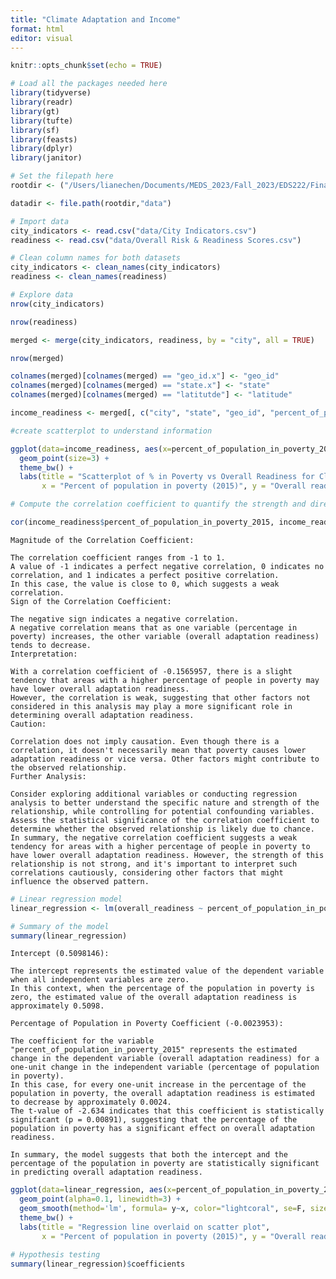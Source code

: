 ```yaml
---
title: "Climate Adaptation and Income"
format: html
editor: visual
---
```


```r
knitr::opts_chunk$set(echo = TRUE)

# Load all the packages needed here
library(tidyverse)
library(readr)
library(gt)
library(tufte)
library(sf)
library(feasts)
library(dplyr)
library(janitor)

# Set the filepath here
rootdir <- ("/Users/lianechen/Documents/MEDS_2023/Fall_2023/EDS222/Final/eds222-climateadapt")

datadir <- file.path(rootdir,"data")
```

```r
# Import data
city_indicators <- read.csv("data/City Indicators.csv")
readiness <- read.csv("data/Overall Risk & Readiness Scores.csv")
```

```r
# Clean column names for both datasets
city_indicators <- clean_names(city_indicators)
readiness <- clean_names(readiness)
```

```r
# Explore data
nrow(city_indicators)
```

```r
nrow(readiness)
```

```r
merged <- merge(city_indicators, readiness, by = "city", all = TRUE)

nrow(merged)
```

```r
colnames(merged)[colnames(merged) == "geo_id.x"] <- "geo_id"
colnames(merged)[colnames(merged) == "state.x"] <- "state"
colnames(merged)[colnames(merged) == "latitutde"] <- "latitude"
```

```r
income_readiness <- merged[, c("city", "state", "geo_id", "percent_of_population_spending_over_50_percent_of_income_on_rent_2015", "percent_of_population_in_poverty_2015", "latitude", "longitude", "county", "region", "median_income", "overall_readiness")]
```

```r
#create scatterplot to understand information

ggplot(data=income_readiness, aes(x=percent_of_population_in_poverty_2015, y = overall_readiness)) + 
  geom_point(size=3) + 
  theme_bw() + 
  labs(title = "Scatterplot of % in Poverty vs Overall Readiness for Climate Adapatation",
       x = "Percent of population in poverty (2015)", y = "Overall readiness")
```

```r
# Compute the correlation coefficient to quantify the strength and direction of the relationship

cor(income_readiness$percent_of_population_in_poverty_2015, income_readiness$overall_readiness)
```

```         
Magnitude of the Correlation Coefficient:

The correlation coefficient ranges from -1 to 1.
A value of -1 indicates a perfect negative correlation, 0 indicates no correlation, and 1 indicates a perfect positive correlation.
In this case, the value is close to 0, which suggests a weak correlation.
Sign of the Correlation Coefficient:

The negative sign indicates a negative correlation.
A negative correlation means that as one variable (percentage in poverty) increases, the other variable (overall adaptation readiness) tends to decrease.
Interpretation:

With a correlation coefficient of -0.1565957, there is a slight tendency that areas with a higher percentage of people in poverty may have lower overall adaptation readiness.
However, the correlation is weak, suggesting that other factors not considered in this analysis may play a more significant role in determining overall adaptation readiness.
Caution:

Correlation does not imply causation. Even though there is a correlation, it doesn't necessarily mean that poverty causes lower adaptation readiness or vice versa. Other factors might contribute to the observed relationship.
Further Analysis:

Consider exploring additional variables or conducting regression analysis to better understand the specific nature and strength of the relationship, while controlling for potential confounding variables.
Assess the statistical significance of the correlation coefficient to determine whether the observed relationship is likely due to chance.
In summary, the negative correlation coefficient suggests a weak tendency for areas with a higher percentage of people in poverty to have lower overall adaptation readiness. However, the strength of this relationship is not strong, and it's important to interpret such correlations cautiously, considering other factors that might influence the observed pattern.
```

```r
# Linear regression model
linear_regression <- lm(overall_readiness ~ percent_of_population_in_poverty_2015, data = income_readiness)

# Summary of the model
summary(linear_regression)
```

```         
Intercept (0.5098146):

The intercept represents the estimated value of the dependent variable when all independent variables are zero.
In this context, when the percentage of the population in poverty is zero, the estimated value of the overall adaptation readiness is approximately 0.5098.

Percentage of Population in Poverty Coefficient (-0.0023953):

The coefficient for the variable "percent_of_population_in_poverty_2015" represents the estimated change in the dependent variable (overall adaptation readiness) for a one-unit change in the independent variable (percentage of population in poverty).
In this case, for every one-unit increase in the percentage of the population in poverty, the overall adaptation readiness is estimated to decrease by approximately 0.0024.
The t-value of -2.634 indicates that this coefficient is statistically significant (p = 0.00891), suggesting that the percentage of the population in poverty has a significant effect on overall adaptation readiness.

In summary, the model suggests that both the intercept and the percentage of the population in poverty are statistically significant in predicting overall adaptation readiness. 
```

```r
ggplot(data=linear_regression, aes(x=percent_of_population_in_poverty_2015, y = overall_readiness)) + 
  geom_point(alpha=0.1, linewidth=3) + 
  geom_smooth(method='lm', formula= y~x, color="lightcoral", se=F, size=1.5) +
  theme_bw() +
  labs(title = "Regression line overlaid on scatter plot",
       x = "Percent of population in poverty (2015)", y = "Overall readiness")
```


```r
# Hypothesis testing
summary(linear_regression)$coefficients
```
